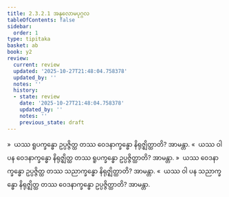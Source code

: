 ```yaml
---
title: 2.3.2.1 အနုလောမပုဂ္ဂလ
tableOfContents: false
sidebar:
  order: 1
type: tipitaka
basket: ab
book: y2
review:
  current: review
  updated: '2025-10-27T21:48:04.758378'
  updated_by: ''
  notes: ''
  history:
  - state: review
    date: '2025-10-27T21:48:04.758378'
    updated_by: ''
    notes: ''
    previous_state: draft
---
```



<ReviewStatus review={frontmatter.review} showDetails={true} />

<HypothesisAnnotation frontmatter={frontmatter} />

<DynamicBreadcrumb />

<Division number="165" book="y2" e="ch" v="33" p="59">

<Paragraph number="851" book="y2">
»  ယဿ ရူပက္ခန္ဓော ဥပ္ပဇ္ဇိတ္ထ တဿ ဝေဒနာက္ခန္ဓော နိရုဇ္ဈိတ္ထာတိ? အာမန္တာ.
</Paragraph>

<Paragraph number="852" book="y2">
«  ယဿ ဝါ ပန ဝေဒနာက္ခန္ဓော နိရုဇ္ဈိတ္ထ တဿ ရူပက္ခန္ဓော ဥပ္ပဇ္ဇိတ္ထာတိ? အာမန္တာ.
</Paragraph>

</Division>
<Division number="166" book="y2" e="ch" v="33" p="59">

<Paragraph number="853" book="y2">
»  ယဿ ဝေဒနာက္ခန္ဓော ဥပ္ပဇ္ဇိတ္ထ တဿ သညာက္ခန္ဓော နိရုဇ္ဈိတ္ထာတိ? အာမန္တာ.
</Paragraph>

<Paragraph number="854" book="y2">
«  ယဿ ဝါ ပန သညာက္ခန္ဓော နိရုဇ္ဈိတ္ထ တဿ ဝေဒနာက္ခန္ဓော ဥပ္ပဇ္ဇိတ္ထာတိ? အာမန္တာ.
</Paragraph>
</Division>